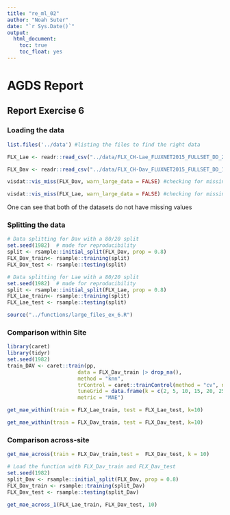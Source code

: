 ```yaml
---
title: "re_ml_02"
author: "Noah Suter"
date: "`r Sys.Date()`"
output:
  html_document:
    toc: true
    toc_float: yes
---
```


# AGDS Report

## Report Exercise 6

### Loading the data

```r
list.files('../data') #listing the files to find the right data
```

```r
FLX_Lae <- readr::read_csv("../data/FLX_CH-Lae_FLUXNET2015_FULLSET_DD_2004-2014_1-4.csv") # reading the data for Lae into R
```

```r
FLX_Dav <- readr::read_csv("../data/FLX_CH-Dav_FLUXNET2015_FULLSET_DD_1997-2014_1-3.csv") # reading the data for Dav into R
```

```r
visdat::vis_miss(FLX_Dav, warn_large_data = FALSE) #checking for missing values in the Dav dataset
```

```r
visdat::vis_miss(FLX_Lae, warn_large_data = FALSE) #checking for missing values in the Dav dataset
```
One can see that both of the datasets do not have missing values


### Splitting the data

```r
# Data splitting for Dav with a 80/20 split
set.seed(1982)  # made for reproducibility
split <- rsample::initial_split(FLX_Dav, prop = 0.8)
FLX_Dav_train<- rsample::training(split)
FLX_Dav_test <- rsample::testing(split)
```

```r
# Data splitting for Lae with a 80/20 split
set.seed(1982)  # made for reproducibility
split <- rsample::initial_split(FLX_Lae, prop = 0.8)
FLX_Lae_train<- rsample::training(split)
FLX_Lae_test <- rsample::testing(split)
```

```r
source("../functions/large_files_ex_6.R")
```

### Comparison within Site 

```r
library(caret)
library(tidyr)
set.seed(1982)
train_DAV <- caret::train(pp, 
                       data = FLX_Dav_train |> drop_na(), 
                       method = "knn",
                       trControl = caret::trainControl(method = "cv", number = 10),
                       tuneGrid = data.frame(k = c(2, 5, 10, 15, 20, 25, 30, 35, 40, 60, 100)),
                       metric = "MAE")
```

```r
get_mae_within(train = FLX_Lae_train, test = FLX_Lae_test, k=10)
```

```r
get_mae_within(train = FLX_Dav_train, test = FLX_Dav_test, k=10)
```
### Comparison across-site

```r
get_mae_across(train = FLX_Dav_train,test =  FLX_Dav_test, k = 10)
```


```r
# Load the function with FLX_Dav_train and FLX_Dav_test
set.seed(1982)
split_Dav <- rsample::initial_split(FLX_Dav, prop = 0.8)
FLX_Dav_train <- rsample::training(split_Dav)
FLX_Dav_test <- rsample::testing(split_Dav)

get_mae_across_1(FLX_Lae_train, FLX_Dav_test, 10)
```





